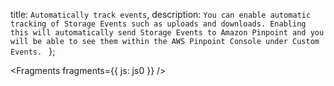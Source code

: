   title: `Automatically track events`,
  description: `You can enable automatic tracking of Storage Events such as uploads and downloads. Enabling this will automatically send Storage Events to Amazon Pinpoint and you will be able to see them within the AWS Pinpoint Console under Custom Events. `
};


<Fragments fragments={{ js: js0 }} />
